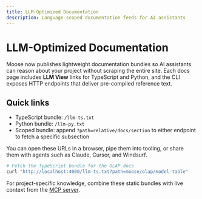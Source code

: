 ```yaml
---
title: LLM-Optimized Documentation
description: Language-scoped documentation feeds for AI assistants
---
```


# LLM-Optimized Documentation

Moose now publishes lightweight documentation bundles so AI assistants can reason about your project without scraping the entire site. Each docs page includes **LLM View** links for TypeScript and Python, and the CLI exposes HTTP endpoints that deliver pre-compiled reference text.

## Quick links

- TypeScript bundle: `/llm-ts.txt`
- Python bundle: `/llm-py.txt`
- Scoped bundle: append `?path=relative/docs/section` to either endpoint to fetch a specific subsection

You can open these URLs in a browser, pipe them into tooling, or share them with agents such as Claude, Cursor, and Windsurf. 

```bash filename="Terminal"
# Fetch the TypeScript bundle for the OLAP docs
curl "http://localhost:4000/llm-ts.txt?path=moose/olap/model-table"
```

For project-specific knowledge, combine these static bundles with live context from the [MCP server](/moose/mcp-dev-server).
